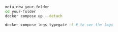 ```bash
meta new your-folder
cd your-folder
docker compose up --detach

docker compose logs typegate -f # to see the logs
```
